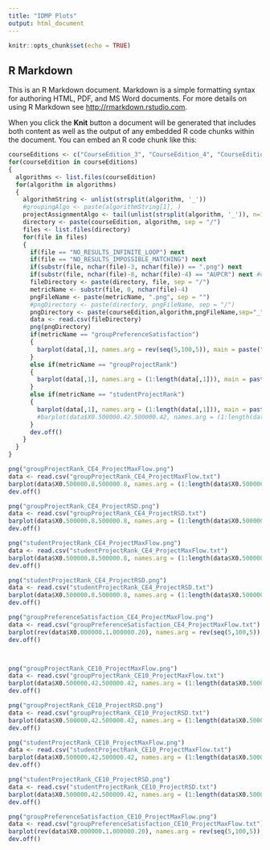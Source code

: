 ```yaml
---
title: "IDMP Plots"
output: html_document
---
```


```r
knitr::opts_chunk$set(echo = TRUE)
```

## R Markdown

This is an R Markdown document. Markdown is a simple formatting syntax for authoring HTML, PDF, and MS Word documents. For more details on using R Markdown see <http://rmarkdown.rstudio.com>.

When you click the **Knit** button a document will be generated that includes both content as well as the output of any embedded R code chunks within the document. You can embed an R code chunk like this:

```r
courseEditions <- c("CourseEdition_3", "CourseEdition_4", "CourseEdition_10")
for(courseEdition in courseEditions)
{
  algorithms <- list.files(courseEdition)
  for(algorithm in algorithms)
  {
    algorithmString <- unlist(strsplit(algorithm, '_'))
    #groupingAlgo <- paste(algorithmString[1], )
    projectAssignmentAlgo <- tail(unlist(strsplit(algorithm, '_')), n=1)
    directory <- paste(courseEdition, algorithm, sep = "/")
    files <- list.files(directory)
    for(file in files)
    {
      if(file == "NO_RESULTS_INFINITE_LOOP") next
      if(file == "NO_RESULTS_IMPOSSIBLE_MATCHING") next
      if(substr(file, nchar(file)-3, nchar(file)) == ".png") next
      if(substr(file, nchar(file)-8, nchar(file)-4) == "AUPCR") next #cant plot AUPCR metric
      fileDirectory <- paste(directory, file, sep = "/")
      metricName <- substr(file, 0, nchar(file)-4)
      pngFileName <- paste(metricName, ".png", sep = "")
      #pngDirectory <- paste(directory, pngFileName, sep = "/")
      pngDirectory <- paste(courseEdition,algorithm,pngFileName,sep="_")
      data <- read.csv(fileDirectory)
      png(pngDirectory)
      if(metricName == "groupPreferenceSatisfaction")
      {
        barplot(data[,1], names.arg = rev(seq(5,100,5)), main = paste("Peer satisfaction level in % with", projectAssignmentAlgo), xlab = "%", ylab = "Amount of students")
      }
      else if(metricName == "groupProjectRank")
      {
        barplot(data[,1], names.arg = (1:length(data[,1])), main = paste("Group project rank with", projectAssignmentAlgo), xlab = "Rank", ylab = "Amount of groups")
      }
      else if(metricName == "studentProjectRank")
      {
        barplot(data[,1], names.arg = (1:length(data[,1])), main = paste("Student project rank with", projectAssignmentAlgo), xlab = "Rank", ylab = "Amount of students")
        #barplot(data$X0.500000.42.500000.42, names.arg = (1:length(data$X0.500000.42.500000.42)), main = "Student project rank with MaxFlow", xlab = "Rank", ylab = "Amount of students", ylim = c(0,65))
      }
      dev.off()
    }
  }
}
```

```r
png("groupProjectRank_CE4_ProjectMaxFlow.png")
data <- read.csv("groupProjectRank_CE4_ProjectMaxFlow.txt")
barplot(data$X0.500000.8.500000.8, names.arg = (1:length(data$X0.500000.8.500000.8)), main = "Group project rank with MaxFlow", xlab = "Rank", ylab = "Amount of groups", ylim = c(0,20))
dev.off()

png("groupProjectRank_CE4_ProjectRSD.png")
data <- read.csv("groupProjectRank_CE4_ProjectRSD.txt")
barplot(data$X0.500000.8.500000.8, names.arg = (1:length(data$X0.500000.8.500000.8)), main = "Group project rank with RSD", xlab = "Rank", ylab = "Amount of groups", ylim = c(0,20))
dev.off()

png("studentProjectRank_CE4_ProjectMaxFlow.png")
data <- read.csv("studentProjectRank_CE4_ProjectMaxFlow.txt")
barplot(data$X0.500000.8.500000.8, names.arg = (1:length(data$X0.500000.8.500000.8)), main = "Student project rank with MaxFlow", xlab = "Rank", ylab = "Amount of students", ylim = c(0,80))
dev.off()

png("studentProjectRank_CE4_ProjectRSD.png")
data <- read.csv("studentProjectRank_CE4_ProjectRSD.txt")
barplot(data$X0.500000.8.500000.8, names.arg = (1:length(data$X0.500000.8.500000.8)), main = "Student project rank with RSD", xlab = "Rank", ylab = "Amount of students", ylim = c(0,80))
dev.off()

png("groupPreferenceSatisfaction_CE4_ProjectMaxFlow.png")
data <- read.csv("groupPreferenceSatisfaction_CE4_ProjectMaxFlow.txt")
barplot(rev(data$X0.000000.1.000000.20), names.arg = rev(seq(5,100,5)), main = "Peer satisfaction level in %", xlab = "%", ylab = "Amount of students")
dev.off()



png("groupProjectRank_CE10_ProjectMaxFlow.png")
data <- read.csv("groupProjectRank_CE10_ProjectMaxFlow.txt")
barplot(data$X0.500000.42.500000.42, names.arg = (1:length(data$X0.500000.42.500000.42)), main = "Group project rank with MaxFlow", xlab = "Rank", ylab = "Amount of groups", ylim = c(0,20))
dev.off()

png("groupProjectRank_CE10_ProjectRSD.png")
data <- read.csv("groupProjectRank_CE10_ProjectRSD.txt")
barplot(data$X0.500000.42.500000.42, names.arg = (1:length(data$X0.500000.42.500000.42)), main = "Group project rank with RSD", xlab = "Rank", ylab = "Amount of groups", ylim = c(0,20))
dev.off()

png("studentProjectRank_CE10_ProjectMaxFlow.png")
data <- read.csv("studentProjectRank_CE10_ProjectMaxFlow.txt")
barplot(data$X0.500000.42.500000.42, names.arg = (1:length(data$X0.500000.42.500000.42)), main = "Student project rank with MaxFlow", xlab = "Rank", ylab = "Amount of students", ylim = c(0,65))
dev.off()

png("studentProjectRank_CE10_ProjectRSD.png")
data <- read.csv("studentProjectRank_CE10_ProjectRSD.txt")
barplot(data$X0.500000.42.500000.42, names.arg = (1:length(data$X0.500000.42.500000.42)), main = "Student project rank with RSD", xlab = "Rank", ylab = "Amount of students", ylim = c(0,65))
dev.off()

png("groupPreferenceSatisfaction_CE10_ProjectMaxFlow.png")
data <- read.csv("groupPreferenceSatisfaction_CE10_ProjectMaxFlow.txt")
barplot(rev(data$X0.000000.1.000000.20), names.arg = rev(seq(5,100,5)), main = "Peer satisfaction level in %", xlab = "%", ylab = "Amount of students", ylim = c(0,150))
dev.off()

```
